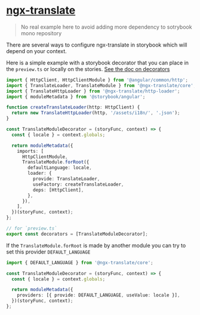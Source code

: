 
<Meta title="Others / ngx-translate / Readme" />

# [ngx-translate](https://github.com/ngx-translate/core)

> No real example here to avoid adding more dependency to sotrybook mono repository

There are several ways to configure ngx-translate in storybook which will depend on your context.

Here is a simple example with a storybook decorator that you can place in the `preview.ts` or locally on the stories.
[See the doc on decorators](https://storybook.js.org/docs/angular/writing-stories/decorators)

```ts
import { HttpClient, HttpClientModule } from '@angular/common/http';
import { TranslateLoader, TranslateModule } from '@ngx-translate/core';
import { TranslateHttpLoader } from '@ngx-translate/http-loader';
import { moduleMetadata } from '@storybook/angular';

function createTranslateLoader(http: HttpClient) {
  return new TranslateHttpLoader(http, '/assets/i18n/', '.json');
}

const TranslateModuleDecorator = (storyFunc, context) => {
  const { locale } = context.globals;

  return moduleMetadata({
    imports: [
      HttpClientModule,
      TranslateModule.forRoot({
        defaultLanguage: locale,
        loader: {
          provide: TranslateLoader,
          useFactory: createTranslateLoader,
          deps: [HttpClient],
        },
      }),
    ],
  })(storyFunc, context);
};

// for `preview.ts`
export const decorators = [TranslateModuleDecorator];
```

If the `TranslateModule.forRoot` is made by another module you can try to set this provider `DEFAULT_LANGUAGE`

```ts
import { DEFAULT_LANGUAGE } from '@ngx-translate/core';

const TranslateModuleDecorator = (storyFunc, context) => {
  const { locale } = context.globals;

  return moduleMetadata({
    providers: [{ provide: DEFAULT_LANGUAGE, useValue: locale }],
  })(storyFunc, context);
};
```
